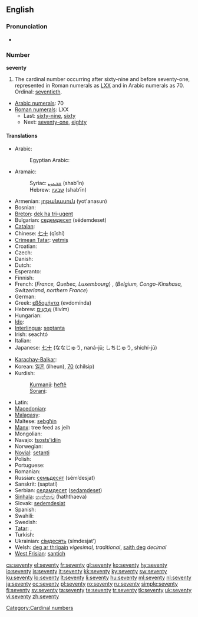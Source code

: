 ==English==

===Pronunciation===
* {{audio|en-us-seventy.ogg|Audio (US)}}

===Number===
'''seventy'''

# The cardinal number occurring after sixty-nine and before seventy-one, represented in Roman numerals as [[LXX]] and in Arabic numerals as 70. Ordinal: [[seventieth]].
* [[w:Arabic numerals|Arabic numerals]]: 70
* [[w:Roman numerals|Roman numerals]]: LXX
** Last: [[sixty-nine]], [[sixty]]
** Next: [[seventy-one]], [[eighty]]

====Translations====
{{trans-top|cardinal number}}
* Arabic: {{t-|ar|سبعون|alt=سَبْعون|tr=sab3uun|sc=Arab}}
*: Egyptian Arabic: {{tø|arz|سبعين|tr=sab3iin|sc=Arab|xs=Egyptian Arabic}}
* Aramaic:
*: Syriac: [[ܫܒܥܝܢ]] (shab‘īn) {{c}}
*: Hebrew: [[שבעין]] (shab‘īn) {{c}}
* Armenian: [[յոթանասուն]] (yot'anasun)
* Bosnian: {{t-|bs|sedamdeset}}
* [[Breton]]: [[dek ha tri-ugent]]
* Bulgarian: [[седемдесет]] (sédemdeset)
* [[Catalan]]: {{t+|ca|setanta}}
* Chinese: [[七十]] (qīshí)
* [[Crimean Tatar]]: [[yetmiş]]
* Croatian: {{t-|hr|sedamdeset|alt=sedamdèsēt}}
* Czech: {{t-|cs|sedmdesát}}
* Danish: {{t+|da|halvfjerds}}
* Dutch: {{t+|nl|zeventig|f}}
* Esperanto: {{t-|eo|sepdek|xs=Esperanto}}
* Finnish: {{t-|fi|seitsemänkymmentä}}
* French: (''France, Quebec, Luxembourg'') {{t+|fr|soixante-dix}}, (''Belgium, Congo-Kinshasa, Switzerland, northern France'') {{t+|fr|septante}} {{m}}
* German: {{t+|de|siebzig|f}}
* Greek: [[εβδομήντα]] (evdomínda)
* Hebrew: [[שבעים|שִׁבְעִים]] (šivím) {{m|f}}
* Hungarian: {{t+|hu|hetven}}
* [[Ido]]: {{t+|io|sepadek|xs=Ido}}
* [[Interlingua]]: [[septanta]]
* Irish: seachtó
* Italian: {{t+|it|settanta|m}}
* Japanese: [[七十]] (ななじゅう, naná-jū; しちじゅう, shichí-jū)
{{trans-mid}}
* [[Karachay-Balkar]]: {{tø|krc|джетмиш|tr=jetmiş|sc=Cyrl}}
* Korean: [[일흔]] (ilheun), [[70]] (chilsip)
* Kurdish:
*: [[Kurmanji]]: [[heftê]]
*: [[Sorani]]: {{ku-Arab|[[حه‌فتا]]}}
* Latin: {{t-|la|septuaginta}}
* [[Macedonian]]: {{t|mk|седумдесет|tr=sedúmdeset|sc=Cyrl|xs=Macedonian}}
* [[Malagasy]]: {{t|mg|fitopolo|xs=Malagasy}}
* Maltese: [[sebgħin]]
* [[Manx]]: tree feed as jeih
* Mongolian: {{t|mn|дал|tr=dal|sc=Cyrl|xs=Mongolian}}
* Navajo: [[tsosts'idiin]]
* Norwegian: {{t+|no|sytti}}
* [[Novial]]: [[setanti]]
* Polish: {{t|pl|siedemdziesiąt}}
* Portuguese: {{t+|pt|setenta}}
* Romanian: {{t+|ro|şaptezeci}}
* Russian: [[семьдесят]] (sém’desjat)
* Sanskrit: (saptatí)
* Serbian: [[седамдесет]] ([[sedamdeset]])
* [[Sinhala]]: [[හැත්තෑව]] (haththaeva)
* Slovak: [[sedemdesiat]]
* Spanish: {{t+|es|setenta}}
* Swahili: {{t|sw|sabini|xs=Swahili}}
* Swedish: {{t+|sv|sjuttio}}
* [[Tatar]]: {{t+|tt|җитмеш|sc=Cyrl|xs=Tatar}}, {{t-|tt|citmeş|xs=Tatar}}
* Turkish: {{t+|tr|yetmiş}}
* Ukrainian: [[сімдесять]] (símdesjat’)
* Welsh: [[deg ar thrigain]] ''vigesimal, traditional'', [[saith deg]] ''decimal''
* [[West Frisian]]: [[santich]]
{{trans-bottom}}

[[Category:Cardinal numbers]]

[[cs:seventy]]
[[el:seventy]]
[[fr:seventy]]
[[gl:seventy]]
[[ko:seventy]]
[[hy:seventy]]
[[io:seventy]]
[[is:seventy]]
[[it:seventy]]
[[kk:seventy]]
[[ky:seventy]]
[[sw:seventy]]
[[ku:seventy]]
[[lo:seventy]]
[[lt:seventy]]
[[li:seventy]]
[[hu:seventy]]
[[ml:seventy]]
[[nl:seventy]]
[[ja:seventy]]
[[oc:seventy]]
[[pl:seventy]]
[[ro:seventy]]
[[ru:seventy]]
[[simple:seventy]]
[[fi:seventy]]
[[sv:seventy]]
[[ta:seventy]]
[[te:seventy]]
[[tr:seventy]]
[[tk:seventy]]
[[uk:seventy]]
[[vi:seventy]]
[[zh:seventy]]